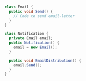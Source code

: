 ```csharp
class Email {
  public void Send() {
    // Code to send email-letter
  }
}

class Notification {
  private Email email;
  public Notification() {
    email = new Email();
  }

  public void EmailDistribution() {
    email.Send();
  }
}  

















  
```